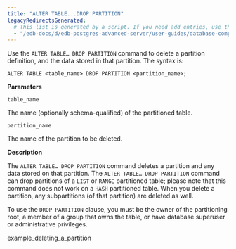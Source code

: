 ```yaml
---
title: "ALTER TABLE...DROP PARTITION"
legacyRedirectsGenerated:
  # This list is generated by a script. If you need add entries, use the `legacyRedirects` key.
  - "/edb-docs/d/edb-postgres-advanced-server/user-guides/database-compatibility-for-oracle-developers-guide/9.6/Database_Compatibility_for_Oracle_Developers_Guide_v9.6.1.113.html"
---
```


<div id="alter_table_drop_partition" class="registered_link"></div>

Use the `ALTER TABLE… DROP PARTITION` command to delete a partition definition, and the data stored in that partition. The syntax is:

```text
ALTER TABLE <table_name> DROP PARTITION <partition_name>;
```

**Parameters**

`table_name`

 The name (optionally schema-qualified) of the partitioned table.

`partition_name`

 The name of the partition to be deleted.

**Description**

The `ALTER TABLE… DROP PARTITION` command deletes a partition and any data stored on that partition. The `ALTER TABLE… DROP PARTITION` command can drop partitions of a `LIST` or `RANGE` partitioned table; please note that this command does not work on a `HASH` partitioned table. When you delete a partition, any subpartitions (of that partition) are deleted as well.

To use the `DROP PARTITION` clause, you must be the owner of the partitioning root, a member of a group that owns the table, or have database superuser or administrative privileges.

<div class="toctree" maxdepth="3">

example_deleting_a_partition

</div>
